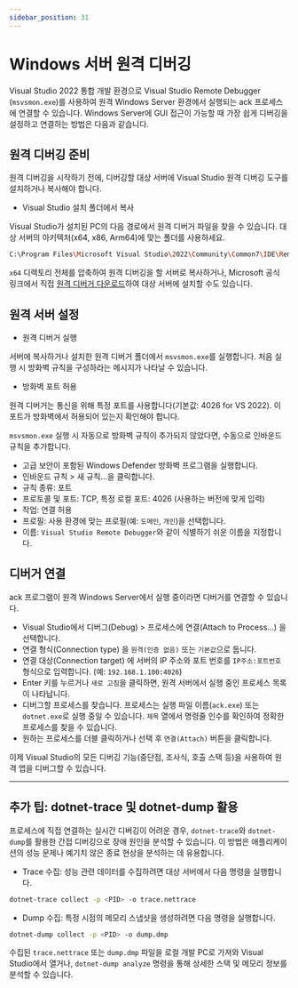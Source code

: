 ```yaml
---
sidebar_position: 31
---
```


# Windows 서버 원격 디버깅

Visual Studio 2022 통합 개발 환경으로 Visual Studio Remote Debugger (`msvsmon.exe`)를 사용하여 원격 Windows Server 환경에서 실행되는 ack 프로세스에 연결할 수 있습니다. Windows Server에 GUI 접근이 가능할 때 가장 쉽게 디버깅을 설정하고 연결하는 방법은 다음과 같습니다.

## 원격 디버깅 준비

원격 디버깅을 시작하기 전에, 디버깅할 대상 서버에 Visual Studio 원격 디버깅 도구를 설치하거나 복사해야 합니다.

- Visual Studio 설치 폴더에서 복사

Visual Studio가 설치된 PC의 다음 경로에서 원격 디버거 파일을 찾을 수 있습니다. 대상 서버의 아키텍처(x64, x86, Arm64)에 맞는 폴더를 사용하세요.

```bash
C:\Program Files\Microsoft Visual Studio\2022\Community\Common7\IDE\Remote Debugger\x64
```

`x64` 디렉토리 전체를 압축하여 원격 디버깅을 할 서버로 복사하거나, Microsoft 공식 링크에서 직접 [원격 디버거 다운로드](https://learn.microsoft.com/ko-kr/visualstudio/debugger/remote-debugging?view=vs-2022#download-and-install-the-remote-tools)하여 대상 서버에 설치할 수도 있습니다.


## 원격 서버 설정

- 원격 디버거 실행

서버에 복사하거나 설치한 원격 디버거 폴더에서 `msvsmon.exe`를 실행합니다. 처음 실행 시 방화벽 규칙을 구성하라는 메시지가 나타날 수 있습니다.

- 방화벽 포트 허용

원격 디버거는 통신을 위해 특정 포트를 사용합니다(기본값: 4026 for VS 2022). 이 포트가 방화벽에서 허용되어 있는지 확인해야 합니다.

`msvsmon.exe` 실행 시 자동으로 방화벽 규칙이 추가되지 않았다면, 수동으로 인바운드 규칙을 추가합니다.

- 고급 보안이 포함된 Windows Defender 방화벽 프로그램을 실행합니다.
- 인바운드 규칙 > 새 규칙...을 클릭합니다.
- 규칙 종류: 포트
- 프로토콜 및 포트: TCP, 특정 로컬 포트: 4026 (사용하는 버전에 맞게 입력)
- 작업: 연결 허용
- 프로필: 사용 환경에 맞는 프로필(예: `도메인`, `개인`)을 선택합니다.
- 이름: `Visual Studio Remote Debugger`와 같이 식별하기 쉬운 이름을 지정합니다.

## 디버거 연결

ack 프로그램이 원격 Windows Server에서 실행 중이라면 디버거를 연결할 수 있습니다.

- Visual Studio에서 디버그(Debug) > 프로세스에 연결(Attach to Process...) 을 선택합니다.
- 연결 형식(Connection type) 을 `원격(인증 없음)` 또는 `기본값`으로 둡니다.
- 연결 대상(Connection target) 에 서버의 IP 주소와 포트 번호를 `IP주소:포트번호` 형식으로 입력합니다. (예: `192.168.1.100:4026`)
- Enter 키를 누르거나 `새로 고침`을 클릭하면, 원격 서버에서 실행 중인 프로세스 목록이 나타납니다.
- 디버그할 프로세스를 찾습니다. 프로세스는 실행 파일 이름(`ack.exe`) 또는 `dotnet.exe`로 실행 중일 수 있습니다. `제목` 열에서 명령줄 인수를 확인하여 정확한 프로세스를 찾을 수 있습니다.
- 원하는 프로세스를 더블 클릭하거나 선택 후 `연결(Attach)` 버튼을 클릭합니다.

이제 Visual Studio의 모든 디버깅 기능(중단점, 조사식, 호출 스택 등)을 사용하여 원격 앱을 디버그할 수 있습니다.

---

## 추가 팁: dotnet-trace 및 dotnet-dump 활용

프로세스에 직접 연결하는 실시간 디버깅이 어려운 경우, `dotnet-trace`와 `dotnet-dump`를 활용한 간접 디버깅으로 장애 원인을 분석할 수 있습니다. 이 방법은 애플리케이션의 성능 문제나 예기치 않은 종료 현상을 분석하는 데 유용합니다.

- Trace 수집: 성능 관련 데이터를 수집하려면 대상 서버에서 다음 명령을 실행합니다.

```bash
dotnet-trace collect -p <PID> -o trace.nettrace
```

- Dump 수집: 특정 시점의 메모리 스냅샷을 생성하려면 다음 명령을 실행합니다.

```bash
dotnet-dump collect -p <PID> -o dump.dmp
```

수집된 `trace.nettrace` 또는 `dump.dmp` 파일을 로컬 개발 PC로 가져와 Visual Studio에서 열거나, `dotnet-dump analyze` 명령을 통해 상세한 스택 및 메모리 정보를 분석할 수 있습니다.